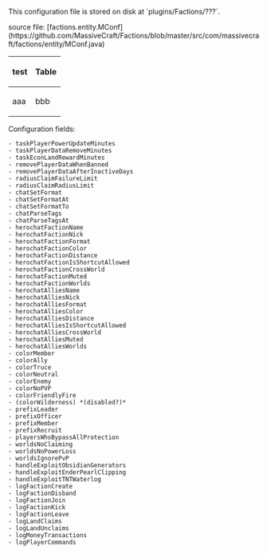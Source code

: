 This configuration file is stored on disk at `plugins/Factions/???`.

source file: [factions.entity.MConf](https://github.com/MassiveCraft/Factions/blob/master/src/com/massivecraft/factions/entity/MConf.java)

{| class="wikitable"
! test
! Table
|-
| aaa
| bbb
|}

Configuration fields:
 - taskPlayerPowerUpdateMinutes 
 - taskPlayerDataRemoveMinutes 
 - taskEconLandRewardMinutes 
 - removePlayerDataWhenBanned 
 - removePlayerDataAfterInactiveDays 
 - radiusClaimFailureLimit 
 - radiusClaimRadiusLimit 
 - chatSetFormat 
 - chatSetFormatAt 
 - chatSetFormatTo 
 - chatParseTags 
 - chatParseTagsAt 
 - herochatFactionName 
 - herochatFactionNick 
 - herochatFactionFormat 
 - herochatFactionColor 
 - herochatFactionDistance 
 - herochatFactionIsShortcutAllowed 
 - herochatFactionCrossWorld 
 - herochatFactionMuted 
 - herochatFactionWorlds 
 - herochatAlliesName 
 - herochatAlliesNick 
 - herochatAlliesFormat 
 - herochatAlliesColor 
 - herochatAlliesDistance 
 - herochatAlliesIsShortcutAllowed 
 - herochatAlliesCrossWorld 
 - herochatAlliesMuted 
 - herochatAlliesWorlds 
 - colorMember 
 - colorAlly 
 - colorTruce 
 - colorNeutral 
 - colorEnemy 
 - colorNoPVP 
 - colorFriendlyFire 
 - (colorWilderness) *(disabled?)*
 - prefixLeader 
 - prefixOfficer 
 - prefixMember 
 - prefixRecruit 
 - playersWhoBypassAllProtection 
 - worldsNoClaiming 
 - worldsNoPowerLoss 
 - worldsIgnorePvP
 - handleExploitObsidianGenerators 
 - handleExploitEnderPearlClipping 
 - handleExploitTNTWaterlog 
 - logFactionCreate 
 - logFactionDisband 
 - logFactionJoin 
 - logFactionKick
 - logFactionLeave 
 - logLandClaims
 - logLandUnclaims
 - logMoneyTransactions
 - logPlayerCommands